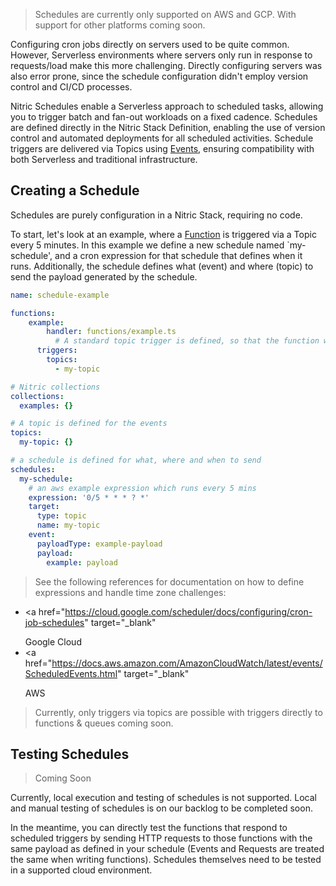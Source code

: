 > Schedules are currently only supported on AWS and GCP. With support for other platforms coming soon.

Configuring cron jobs directly on servers used to be quite common. However, Serverless environments where servers only run in response to requests/load make this more challenging. Directly configuring servers was also error prone, since the schedule configuration didn't employ version control and CI/CD processes.

Nitric Schedules enable a Serverless approach to scheduled tasks, allowing you to trigger batch and fan-out workloads on a fixed cadence. Schedules are defined directly in the Nitric Stack Definition, enabling the use of version control and automated deployments for all scheduled activities. Schedule triggers are delivered via Topics using [Events](/docs/reference/api/events), ensuring compatibility with both Serverless and traditional infrastructure.

## Creating a Schedule

Schedules are purely configuration in a Nitric Stack, requiring no code.

To start, let's look at an example, where a [Function](./functions) is triggered via a Topic every 5 minutes. In this example we define a new schedule named `my-schedule', and a cron expression for that schedule that defines when it runs. Additionally, the schedule defines what (event) and where (topic) to send the payload generated by the schedule.

```yaml
name: schedule-example

functions:
  	example:
    	handler: functions/example.ts
		  # A standard topic trigger is defined, so that the function will respond to events
      triggers:
        topics:
          - my-topic

# Nitric collections
collections:
  examples: {}

# A topic is defined for the events
topics:
  my-topic: {}

# a schedule is defined for what, where and when to send
schedules:
  my-schedule:
    # an aws example expression which runs every 5 mins
    expression: '0/5 * * * ? *'
    target:
      type: topic
      name: my-topic
    event:
      payloadType: example-payload
      payload:
        example: payload
```

> See the following references for documentation on how to define expressions and handle time zone challenges:

- <a
    href="https://cloud.google.com/scheduler/docs/configuring/cron-job-schedules"
    target="_blank"
  >
    Google Cloud
  </a>
- <a
    href="https://docs.aws.amazon.com/AmazonCloudWatch/latest/events/ScheduledEvents.html"
    target="_blank"
  >
    AWS
  </a>

> Currently, only triggers via topics are possible with triggers directly to functions & queues coming soon.

## Testing Schedules

> Coming Soon

Currently, local execution and testing of schedules is not supported. Local and manual testing of schedules is on our backlog to be completed soon.

In the meantime, you can directly test the functions that respond to scheduled triggers by sending HTTP requests to those functions with the same payload as defined in your schedule (Events and Requests are treated the same when writing functions). Schedules themselves need to be tested in a supported cloud environment.

